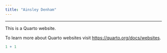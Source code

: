 ```yaml
---
title: "Ainsley Denham"
---
```


---

This is a Quarto website.

To learn more about Quarto websites visit <https://quarto.org/docs/websites>.

```r
1 + 1
```
